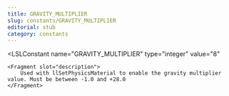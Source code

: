 ```yaml
---
title: GRAVITY_MULTIPLIER
slug: constants/GRAVITY_MULTIPLIER
editorial: stub
category: constants
---
```


<LSLConstant
	name="GRAVITY_MULTIPLIER"
	type="integer"
	value="8"
>
	<Fragment slot="description">
		Used with llSetPhysicsMaterial to enable the gravity multiplier value. Must be between -1.0 and +28.0
	</Fragment>
</LSLConstant>
